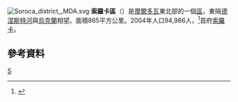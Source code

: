 [[File:Soroca_district,_MDA.svg|right]]
'''索羅卡區'''（{{lang-ro|'''Raionul Soroca'''}}）是[[摩爾多瓦|摩爾多瓦]]東北部的一個[[摩爾多瓦行政區劃|區]]，東隔[[德涅斯特河|德涅斯特河]]與[[烏克蘭|烏克蘭]]相望。面積865平方公里。2004年人口94,986人，<ref>{{Cite web |url=http://www.statistica.md/recensamint/Toate%20recensaminteleRne_ro.xls |title=2004年人口普查 |access-date=2008-09-28 |archive-date=2008-11-18 |archive-url=https://web.archive.org/web/20081118145747/http://www.statistica.md/recensamint/Toate%20recensaminteleRne_ro.xls |dead-url=no }}</ref>首府[[索羅卡|索羅卡]]。

== 參考資料 ==
{{reflist|2}}

{{摩爾多瓦行政區劃}}
{{Authority control}}

[[Category:摩爾多瓦行政區劃|S]]